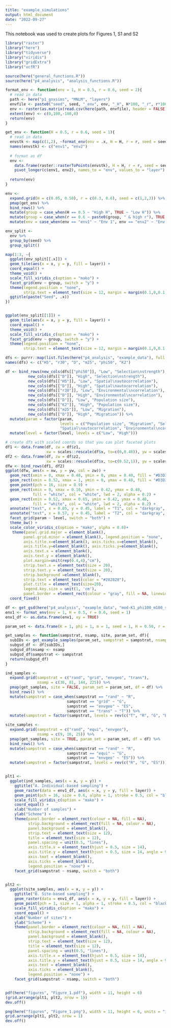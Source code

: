 ```yaml
---
title: "example_simulations"
output: html_document
date: "2022-09-27"
---
```


This notebook was used to create plots for Figures 1, S1 and S2

```r
library("raster")
library("here")
library("tidyverse")
library("viridis")
library("gridExtra")
library("vcfR")

source(here("general_functions.R"))
source(here("p4_analysis", "analysis_functions.R"))
```

```r
format_env <- function(env = 1, H = 0.5, r = 0.6, seed = 2){
  # read in data 
  path <- here("p1_gnxsims", "MNLM", "layers")
  envfile <- paste0("seed", seed, "_env", env, "_H", H*100, "_r", r*100, ".csv")
  env <- raster(as.matrix(read.csv(here(path, envfile), header = FALSE)))
  extent(env) <- c(0,100,-100,0)
  return(env)
}

get_env <- function(H = 0.5, r = 0.6, seed = 1){
  # read in data 
  envstk <- map(c(1,2), ~format_env(env = .x, H = H, r = r, seed = seed)) %>% stack()
  names(envstk) <- c("env1", "env2")
  
  # format as df  
  env <- 
    data.frame(raster::rasterToPoints(envstk), H = H, r = r, seed = seed) %>%
    pivot_longer(c(env1, env2), names_to = "env", values_to = "layer")
  
  return(env)
}

env <- 
  expand.grid(H = c(0.05, 0.50), r = c(0.3, 0.6), seed = c(1,2,3)) %>%
  pmap(get_env) %>% 
  bind_rows() %>%
  mutate(group = case_when(H == 0.5 ~ "High H", TRUE ~ "Low H")) %>%
  mutate(group = case_when(r == 0.6 ~ paste0(group, " & high r"), TRUE ~ paste0(group, " & low r"))) %>%
  mutate(env = case_when(env == "env1" ~ "Env 1", env == "env2" ~ "Env 2"))

env_split <- 
  env %>% 
  group_by(seed) %>% 
  group_split()

map(1:3, ~{
  ggplot(env_split[[.x]]) +
  geom_tile(aes(x = x, y = y, fill = layer)) +
  coord_equal() +
  theme_void() + 
  scale_fill_viridis_c(option = "mako") + 
  facet_grid(env ~ group, switch = "y") + 
  theme(legend.position = "none",
        strip.text = element_text(size = 12, margin = margin(0.1,0,0.1,0, "cm"))) +
  ggtitle(paste("Seed", .x))
}) 


ggplot(env_split[[1]]) +
  geom_tile(aes(x = x, y = y, fill = layer)) +
  coord_equal() +
  theme_void() + 
  scale_fill_viridis_c(option = "mako") + 
  facet_grid(env ~ group, switch = "y") + 
  theme(legend.position = "none",
        strip.text = element_text(size = 12, margin = margin(0.1,0,0.1,0, "cm")))
```

```r
dfs <- purrr::map(list.files(here("p4_analysis", "example_data"), full.names = TRUE), get_gsd)
names(dfs) <- c("H5", "r30", "D", "m25", "phi50", "K2")

df <- bind_rows(new_cols(dfs[["phi50"]], "Low", "Selection\nstrength"),
          new_cols(dfs[["D"]], "High", "Selection\nstrength"),
          new_cols(dfs[["H5"]], "Low", "Spatial\nautocorrelation"),
          new_cols(dfs[["D"]], "High", "Spatial\nautocorrelation"),
          new_cols(dfs[["r30"]], "Low", "Environmental\ncorrelation"),
          new_cols(dfs[["D"]], "High", "Environmental\ncorrelation"),
          new_cols(dfs[["D"]], "Low", "Population size"),
          new_cols(dfs[["K2"]], "High", "Population size"),
          new_cols(dfs[["m25"]], "Low", "Migration"),
          new_cols(dfs[["D"]], "High", "Migration")) %>%
  mutate(param = factor(param, 
                        levels = c("Population size", "Migration", "Selection\nstrength", 
                        "Spatial\nautocorrelation", "Environmental\ncorrelation"))) %>%
  mutate(level = factor(level, levels = c("Low", "High")))

```

```r
# create dfs with scaled coords so that you can plot faceted plots
df1 <- data.frame(df, zw = df$z1, 
                  xw = scales::rescale(df$x, to=c(0,0.48)), yw = scales::rescale(df$y, to=c(0,0.48)))
df2 <- data.frame(df, zw = df$z2,  
                  xw = scales::rescale(df$x, to=c(0.52,1)), yw = scales::rescale(df$y, to=c(0,0.48)))
dfw <- bind_rows(df1, df2)
ggplot(dfw, aes(x = xw, y = yw, col = zw)) + 
  geom_rect(xmin = 0, xmax = 0.48, ymin = 0, ymax = 0.48, fill = "#D3D3D3", col = "#D3D3D3") +
  geom_rect(xmin = 0.52, xmax = 1, ymin = 0, ymax = 0.48, fill = "#D3D3D3", col = "#D3D3D3") +
  geom_point(pch = 16, size = 0.9) +
  geom_rect(xmin = 0, xmax = 0.10, ymin = 0.42, ymax = 0.48, 
            fill = "white", col = "white", lwd = 2, alpha = 0.2) +
  geom_rect(xmin = 0.52, xmax = 0.65, ymin = 0.42, ymax = 0.48,
            fill = "white", col = "white", lwd = 2, alpha = 0.2) +
  annotate("text", x = 0.05, y = 0.45, label = "T1", col = "darkgray", size = 6) +
  annotate("text", x = 0.57, y = 0.45, label = "T2", col = "darkgray", size = 6) +
  facet_grid(param ~ level, switch = "both") +
  theme_bw() +
  scale_color_viridis_c(option = "mako", alpha = 0.8)+
   theme(panel.grid.major = element_blank(), 
        panel.grid.minor = element_blank(), legend.position = "none",
        axis.title.x=element_blank(), axis.ticks.x=element_blank(),
        axis.title.y=element_blank(), axis.ticks.y=element_blank(),
        axis.text.x = element_blank(),
        axis.text.y = element_blank(), 
        plot.margin=unit(rep(0.4,4),"cm"),
        strip.text.x = element_text(size = 20),
        strip.text.y = element_text(size = 20),
        strip.background =element_blank(),
        strip.text = element_text(color = "#282828"),
        plot.title = element_text(size=20),
        legend.key.size = unit(1, 'cm'), 
        panel.border = element_rect(colour = "gray", fill = NA, linewidth = 1)) +
  coord_fixed() 

```


```r
df <- get_gsd(here("p4_analysis", "example_data", "mod-K1_phi100_m100_seed1_H50_r60_it-0_t-6000_spp-spp_0.csv"))
env1 <- format_env(env = 1, H = 0.5, r = 0.6, seed = 1)
env1_df <- as.data.frame(env1, xy = TRUE)

param_set <- data.frame(K = 1, phi = 1, m = 1, seed = 1, H = 0.50, r = 0.60, it = 0)

get_samples <- function(sampstrat, nsamp, site, param_set, df){
  subIDs <- get_example_samples(param_set, sampstrat = sampstrat, nsamp = nsamp, site = site)
  subgsd_df <- df[subIDs,]
  subgsd_df$nsamp <- nsamp
  subgsd_df$sampstrat <- sampstrat
  return(subgsd_df)
}

ind_samples <-
  expand.grid(sampstrat = c("rand", "grid", "envgeo", "trans"), 
              nsamp = c(36, 81, 144, 225)) %>%
  pmap(get_samples, site = FALSE, param_set = param_set, df = df) %>%
  bind_rows() %>%
  mutate(sampstrat = case_when(sampstrat == "rand" ~ "R", 
                           sampstrat == "grid" ~ "G",
                           sampstrat == "envgeo" ~ "ES",
                           sampstrat == "trans" ~ "T")) %>%
  mutate(sampstrat = factor(sampstrat, levels = rev(c("T", "R", "G", "ES"))))

site_samples <-
  expand.grid(sampstrat = c("rand", "equi", "envgeo"), 
              nsamp = c(9, 16, 25)) %>%
  pmap(get_samples, site = TRUE, param_set = param_set, df = df) %>%
  bind_rows() %>%
  mutate(sampstrat = case_when(sampstrat == "rand" ~ "R", 
                           sampstrat == "equi" ~ "G",
                           sampstrat == "envgeo" ~ "ES")) %>%
  mutate(sampstrat = factor(sampstrat, levels = rev(c("R", "G", "ES"))))


plt1 <-
  ggplot(ind_samples, aes(x = x, y = y)) +
    ggtitle("A. Individual-based sampling") +
    geom_raster(data = env1_df, aes(x = x, y = y, fill = layer)) +
    geom_point(pch = 16, size = 0.6, alpha = 1, stroke = 0.5, col = "black") +
    scale_fill_viridis_c(option = "mako") +
    coord_equal() +
    xlab("Number of samples") +
    ylab("Scheme") +
    theme(panel.border = element_rect(colour = NA, fill = NA),
          strip.background = element_rect(fill = NA, colour = NA),
          panel.background = element_blank(),
          strip.text = element_text(size = 12),
          title = element_text(size = 12),
          panel.spacing = unit(0.5, "lines"),
          axis.title.x = element_text(hjust = 0.5, size = 14),
          axis.title.y = element_text(hjust = 0.5, size = 14, angle = 90),
          axis.text = element_blank(),
          axis.ticks = element_blank(),
          legend.position = "none") +
    facet_grid(sampstrat ~ nsamp, switch = "both")


plt2 <-
  ggplot(site_samples, aes(x = x, y = y)) +
    ggtitle("B. Site-based sampling") +
    geom_raster(data = env1_df, aes(x = x, y = y, fill = layer)) +
    geom_point(pch = 1, size = 1, alpha = 1, stroke = 0.5, col = "black") +
    scale_fill_viridis_c(option = "mako") +
    coord_equal() +
    xlab("Number of sites") +
    ylab("Scheme") +
    theme(panel.border = element_rect(colour = NA, fill = NA),
          strip.background = element_rect(fill = NA, colour = NA),
          panel.background = element_blank(),
          strip.text = element_text(size = 12),
          title = element_text(size = 12),
          panel.spacing = unit(0.5, "lines"),
          axis.title.x = element_text(hjust = 0.5, size = 14),
          axis.title.y = element_text(hjust = 0.5, size = 14, angle = 90),
          axis.text = element_blank(),
          axis.ticks = element_blank(),
          legend.position = "none") +
    facet_grid(sampstrat ~ nsamp, switch = "both")


pdf(here("figures", "Figure_1.pdf"), width = 11, height = 6)
(grid.arrange(plt1, plt2, nrow = 1))
dev.off()

png(here("figures", "Figure_1.png"), width = 11, height = 6, units = "in", res = 200)
grid.arrange(plt1, plt2, nrow = 1)
dev.off()

```

